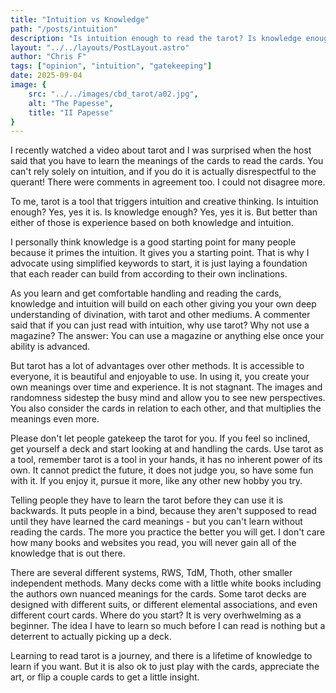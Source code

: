 ```yaml
---
title: "Intuition vs Knowledge"
path: "/posts/intuition"
description: "Is intuition enough to read the tarot? Is knowledge enough to read the tarot?"
layout: "../../layouts/PostLayout.astro"
author: "Chris F"
tags: ["opinion", "intuition", "gatekeeping"]
date: 2025-09-04 
image: {
    src: "../../images/cbd_tarot/a02.jpg",
    alt: "The Papesse",
    title: "II Papesse"
}
---
```



I recently watched a video about tarot and I was surprised when the host said that you have to learn the meanings of the cards to read the cards. You can't rely solely on intuition, and if you do it is actually disrespectful to the querant! There were comments in agreement too. I could not disagree more.

To me, tarot is a tool that triggers intuition and creative thinking. Is intuition enough? Yes, yes it is. Is knowledge enough? Yes, yes it is. But better than either of those is experience based on both knowledge and intuition.

I personally think knowledge is a good starting point for many people because it primes the intuition. It gives you a starting point. That is why I advocate using simplified keywords to start, it is just laying a foundation that each reader can build from according to their own inclinations.

As you learn and get comfortable handling and reading the cards, knowledge and intuition will build on each other giving you your own deep understanding of divination, with tarot and other mediums. A commenter said that if you can just read with intuition, why use tarot? Why not use a magazine? The answer: You can use a magazine or anything else once your ability is advanced. 

But tarot has a lot of advantages over other methods. It is accessible to everyone, it is beautiful and enjoyable to use. In using it, you create your own meanings over time and experience. It is not stagnant. The images and randomness sidestep the busy mind and allow you to see new perspectives. You also consider the cards in relation to each other, and that multiplies the meanings even more.

Please don't let people gatekeep the tarot for you. If you feel so inclined, get yourself a deck and start looking at and handling the cards. Use tarot as a tool, remember tarot is a tool in your hands, it has no inherent power of its own. It cannot predict the future, it does not judge you, so have some fun with it. If you enjoy it, pursue it more, like any other new hobby you try.

Telling people they have to learn the tarot before they can use it is backwards. It puts people in a bind, because they aren't supposed to read until they have learned the card meanings - but you can't learn without reading the cards. The more you practice the better you will get. I don't care how many books and websites you read, you will never gain all of the knowledge that is out there.

There are several different systems, RWS, TdM, Thoth, other smaller independent methods. Many decks come with a little white books including the authors own nuanced meanings for the cards. Some tarot decks are designed with different suits, or different elemental associations, and even different court cards. Where do you start? It is very overhwelming as a beginner. The idea I have to learn so much before I can read is nothing but a deterrent to actually picking up a deck.

Learning to read tarot is a journey, and there is a lifetime of knowledge to learn if you want. But it is also ok to just play with the cards, appreciate the art, or flip a couple cards to get a little insight.
